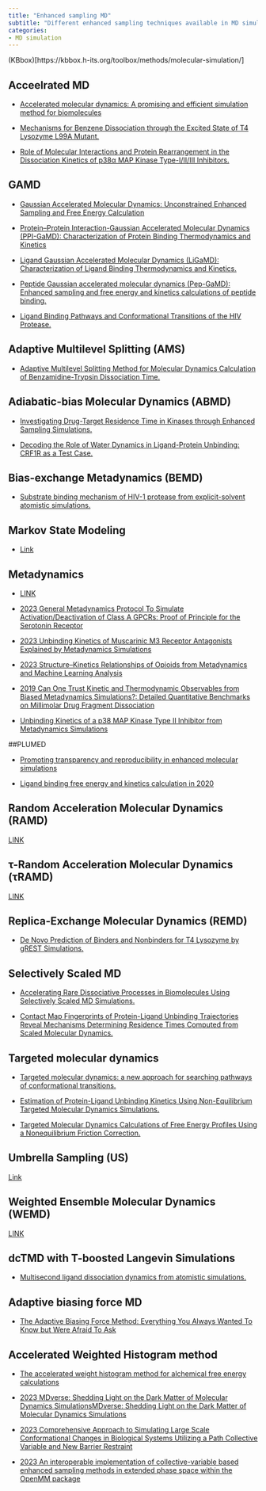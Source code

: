 ```yaml
---
title: "Enhanced sampling MD"
subtitle: "Different enhanced sampling techniques available in MD simulation"
categories:
- MD simulation
---
```


(KBbox)[https://kbbox.h-its.org/toolbox/methods/molecular-simulation/]


## Acceelrated MD
* [Accelerated molecular dynamics: A promising and efficient simulation method for biomolecules](https://doi.org/10.1063/1.1755656){target="_blank"}

* [Mechanisms for Benzene Dissociation through the Excited State of T4 Lysozyme L99A Mutant.](https://doi.org/10.1016/j.bpj.2018.09.035){target="_blank"}

* [Role of Molecular Interactions and Protein Rearrangement in the Dissociation Kinetics of p38α MAP Kinase Type-I/II/III Inhibitors.](https://doi.org/10.1021/acs.jcim.7b00640){target="_blank"}


## GAMD
* [Gaussian Accelerated Molecular Dynamics: Unconstrained Enhanced Sampling and Free Energy Calculation](https://doi.org/10.1021/acs.jctc.5b00436){target="_blank"}

* [Protein–Protein Interaction-Gaussian Accelerated Molecular Dynamics (PPI-GaMD): Characterization of Protein Binding Thermodynamics and Kinetics](https://doi.org/10.1021/acs.jctc.1c00974){target="_blank"}

* [Ligand Gaussian Accelerated Molecular Dynamics (LiGaMD): Characterization of Ligand Binding Thermodynamics and Kinetics.](https://doi.org/10.1021/acs.jctc.0c00395){target="_blank"}

* [Peptide Gaussian accelerated molecular dynamics (Pep-GaMD): Enhanced sampling and free energy and kinetics calculations of peptide binding.](https://doi.org/10.1063/5.0021399){target="_blank"}

* [Ligand Binding Pathways and Conformational Transitions of the HIV Protease.](https://doi.org/10.1021/acs.biochem.7b01248){target="_blank"}

## Adaptive Multilevel Splitting (AMS)
* [Adaptive Multilevel Splitting Method for Molecular Dynamics Calculation of Benzamidine-Trypsin Dissociation Time.](https://doi.org/10.1021/acs.jctc.6b00277){target="_blank"}

## Adiabatic-bias Molecular Dynamics (ABMD)

* [Investigating Drug-Target Residence Time in Kinases through Enhanced Sampling Simulations.](https://doi.org/10.1021/acs.jctc.9b00104){target="_blank"}

* [Decoding the Role of Water Dynamics in Ligand-Protein Unbinding: CRF1R as a Test Case.](https://doi.org/10.1021/acs.jcim.5b00440){target="_blank"}

## Bias-exchange Metadynamics (BEMD)
* [Substrate binding mechanism of HIV-1 protease from explicit-solvent atomistic simulations.](https://doi.org/10.1021/ja903045y){target="_blank"}

## Markov State Modeling
* [Link](https://kbbox.h-its.org/toolbox/methods/molecular-simulation/markov-state-modeling/){target="_blank"}


## Metadynamics

* [LINK](https://kbbox.h-its.org/toolbox/methods/molecular-simulation/metadynamics/){target="_blank"}
* [2023 General Metadynamics Protocol To Simulate Activation/Deactivation of Class A GPCRs: Proof of Principle for the Serotonin Receptor](https://doi.org/10.1021/acs.jcim.3c00208){target="_blank"}
* [2023 Unbinding Kinetics of Muscarinic M3 Receptor Antagonists Explained by Metadynamics Simulations](https://doi.org/10.1021/acs.jcim.3c00042){target="_blank"}
* [2023 Structure–Kinetics Relationships of Opioids from Metadynamics and Machine Learning Analysis](https://doi.org/10.1021/acs.jcim.3c00069){target="_blank"}
* [2019 Can One Trust Kinetic and Thermodynamic Observables from Biased Metadynamics Simulations?: Detailed Quantitative Benchmarks on Millimolar Drug Fragment Dissociation](https://doi.org/10.1021/acs.jpcb.9b01813){target="_blank"}



* [Unbinding Kinetics of a p38 MAP Kinase Type II Inhibitor from Metadynamics Simulations](https://doi.org/10.1021/jacs.6b12950){target="_blank"}

##PLUMED

* [Promoting transparency and reproducibility in enhanced molecular simulations](https://www.nature.com/articles/s41592-019-0506-8){target="_blank"}



* [Ligand binding free energy and kinetics calculation in 2020](https://doi.org/10.1002/wcms.1455){target="_blank"}

## Random Acceleration Molecular Dynamics (RAMD)
[LINK](https://kbbox.h-its.org/toolbox/methods/molecular-simulation/random-acceleration-molecular-dynamics-ramd/)

## τ-Random Acceleration Molecular Dynamics (τRAMD)

[LINK](https://kbbox.h-its.org/toolbox/methods/molecular-simulation/-random-acceleration-molecular-dynamics-ramd/)

## Replica-Exchange Molecular Dynamics (REMD)
* [De Novo Prediction of Binders and Nonbinders for T4 Lysozyme by gREST Simulations.](https://doi.org/10.1021/acs.jcim.9b00416){target="_blank"}

## Selectively Scaled MD

* [Accelerating Rare Dissociative Processes in Biomolecules Using Selectively Scaled MD Simulations.](https://doi.org/10.1021/acs.jctc.9b00262){target="_blank"}

* [Contact Map Fingerprints of Protein-Ligand Unbinding Trajectories Reveal Mechanisms Determining Residence Times Computed from Scaled Molecular Dynamics.](https://doi.org/10.1021/acs.jctc.1c00453){target="_blank"}

## Targeted molecular dynamics

* [Targeted molecular dynamics: a new approach for searching pathways of conformational transitions.](https://www.ncbi.nlm.nih.gov/pubmed/7918256){target="_blank"}

* [Estimation of Protein-Ligand Unbinding Kinetics Using Non-Equilibrium Targeted Molecular Dynamics Simulations.](https://doi.org/10.1021/acs.jcim.9b00592){target="_blank"}

* [Targeted Molecular Dynamics Calculations of Free Energy Profiles Using a Nonequilibrium Friction Correction.](https://doi.org/10.1021/acs.jctc.8b00835){target="_blank"}

## Umbrella Sampling (US)
[Link](https://kbbox.h-its.org/toolbox/methods/molecular-simulation/umbrella-sampling-us/)

## Weighted Ensemble Molecular Dynamics (WEMD)
[LINK](https://kbbox.h-its.org/toolbox/methods/molecular-simulation/weighted-ensemble-molecular-dynamics-wemd/)

## dcTMD with T-boosted Langevin Simulations
* [Multisecond ligand dissociation dynamics from atomistic simulations.](https://doi.org/10.1038/s41467-020-16655-1){target="_blank"}

## Adaptive biasing force MD

* [The Adaptive Biasing Force Method: Everything You Always Wanted To Know but Were Afraid To Ask](https://doi.org/10.1021/jp506633n){target="_blank"}

## Accelerated Weighted Histogram method

* [The accelerated weight histogram method for alchemical free energy calculations](https://doi.org/10.1063/5.0044352){target="_blank"}

* [2023 MDverse: Shedding Light on the Dark Matter of Molecular Dynamics SimulationsMDverse: Shedding Light on the Dark Matter of Molecular Dynamics Simulations ](https://doi.org/10.1101/2023.05.02.538537 ){target="_blank"}
* [2023 Comprehensive Approach to Simulating Large Scale Conformational Changes in Biological Systems Utilizing a Path Collective Variable and New Barrier Restraint](https://doi.org/10.1021/acs.jpcb.3c02028){target="_blank"}

* [2023 An interoperable implementation of collective-variable based enhanced sampling methods in extended phase space within the OpenMM package](https://doi.org/10.1002/jcc.27182){target="_blank"}